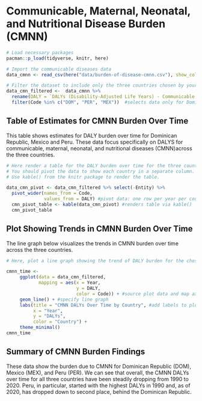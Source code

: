 # Communicable, Maternal, Neonatal, and Nutritional Disease Burden (CMNN)

```r
# Load necessary packages
pacman::p_load(tidyverse, knitr, here)

# Import the communicable diseases data
data_cmnn <- read_csv(here("data/burden-of-disease-cmnn.csv"), show_col_types = FALSE) #read in data, don't print column info
```

```r
# Filter the dataset to include only the three countries chosen by your group.
data_cmn_filtered <-  data_cmnn %>% 
  rename(DALY = `DALYs (Disability-Adjusted Life Years) - Communicable, maternal, neonatal, and nutritional diseases - Sex: Both - Age: Age-standardized (Rate)`) %>% #renamed DALYs for easier manipulation
  filter(Code %in% c("DOM", "PER", "MEX"))  #selects data only for Dominican Republic, Peru & Mexico
```

## Table of Estimates for CMNN Burden Over Time
This table shows estimates for DALY burden over time for Dominican Republic, Mexico and Peru. These data focus specifically on DALYS for communicable, maternal, neonatal, and nutritional diseases (CMNN)across the three countries.

```r
# Here render a table for the DALY burden over time for the three countries.
# You should pivot the data to show each country in a separate column.
# Use kable() from the knitr package to render the table.

data_cmn_pivot <- data_cmn_filtered %>% select(-Entity) %>% 
  pivot_wider(names_from = Code, 
              values_from = DALY) #pivot data: one row per year per country code
  cmn_pivot_table <- kable(data_cmn_pivot) #renders table via kable()
  cmn_pivot_table
```

## Plot Showing Trends in CMNN Burden Over Time
The line graph below visualizes the trends in CMNN burden over time across the three countries.

```r
# Here, plot a line graph showing the trend of DALY burden for the chosen countries over time. You can use ggplot2 to create this plot. Each country's line should be a different color.

cmnn_time <- 
     ggplot(data = data_cmn_filtered,
            mapping = aes(x = Year, 
                          y = DALY, 
                          color = Code)) + #source plot data and map axes
     geom_line() + #specify line graph
     labs(title = "CMNN DALYs Over Time by Country", #add labels to plot
          x = "Year",
          y = "DALYs",
          color = "Country") + 
     theme_minimal()
cmnn_time
```

## Summary of CMNN Burden Findings
These data show the burden due to CMNN for Dominican Republic (DOM), Mexico (MEX), and Peru (PER). We can see that overall, the CMNN DALYs over time for all three countries have been steadily dropping from 1990 to 2020. Peru, in particular, started with the highest DALYs in 1990 and, as of 2020, has dropped down to second place, behind the Dominican Republic.
